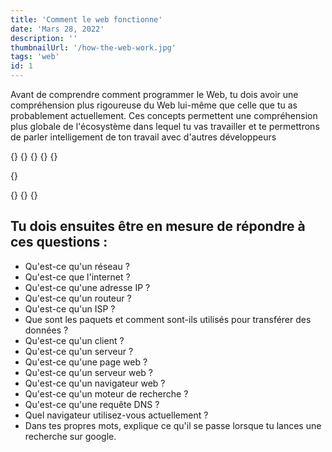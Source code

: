 ```yaml
---
title: 'Comment le web fonctionne'
date: 'Mars 28, 2022'
description: ''
thumbnailUrl: '/how-the-web-work.jpg'
tags: 'web'
id: 1
---
```


Avant de comprendre comment programmer le Web, tu dois avoir une compréhension plus rigoureuse du Web lui-même que celle que tu as probablement actuellement.
Ces concepts permettent une compréhension plus globale de l'écosystème dans lequel tu vas travailler et te permettrons de parler intelligement de ton travail avec d'autres développeurs

{<YoutubeLinkPreviewer url='https://youtube.com/embed/eHp1l73ztB8' />}
{<YoutubeLinkPreviewer url='https://www.youtube.com/embed/7_LPdttKXPc' />}
{<YoutubeLinkPreviewer url='https://www.youtube.com/embed/BrXPcaRlBqo' />}
{<YoutubeLinkPreviewer url='https://www.youtube.com/embed/72snZctFFtA' />}
{<YoutubeLinkPreviewer url='https://www.youtube.com/embed/ewrBalT_eBM' />}

{<LinkPreviewer
    href='https://developer.mozilla.org/en-US/docs/Learn/Common_questions/How_does_the_Internet_work'
    image='https://imgs.search.brave.com/mgs3jwNaPQzvc7g9HDAz0xW6zySm95OkZ_f6Ypvwjr0/rs:fit:1200:1200:1/g:ce/aHR0cHM6Ly9kb3du/bG9hZC5sb2dvLndp/bmUvbG9nby9NRE5f/V2ViX0RvY3MvTURO/X1dlYl9Eb2NzLUxv/Z28ud2luZS5wbmc'
    title='How does the Internet Work ?'
    text='This article discusses what the Internet is and how it works. The Internet is the backbone of the Web, the technical infrastructure that makes the Web possible. At its most basic, the Internet is a large network of computers which communicate all together.'
/>}

{<LinkPreviewer
    href='https://developer.mozilla.org/en-US/docs/Learn/Getting_started_with_the_web/How_the_Web_works#clients_and_servers'
    image='https://imgs.search.brave.com/mgs3jwNaPQzvc7g9HDAz0xW6zySm95OkZ_f6Ypvwjr0/rs:fit:1200:1200:1/g:ce/aHR0cHM6Ly9kb3du/bG9hZC5sb2dvLndp/bmUvbG9nby9NRE5f/V2ViX0RvY3MvTURO/X1dlYl9Eb2NzLUxv/Z28ud2luZS5wbmc'
    title='How the Web works ?'
    text='How the web works provides a simplified view of what happens when you view a webpage in a web browser on your computer or phone.
    This theory'
/>}
{<LinkPreviewer
    href='https://developer.mozilla.org/en-US/docs/Learn/Common_questions/What_is_a_domain_name#how_does_a_dns_request_work'
    image='https://imgs.search.brave.com/mgs3jwNaPQzvc7g9HDAz0xW6zySm95OkZ_f6Ypvwjr0/rs:fit:1200:1200:1/g:ce/aHR0cHM6Ly9kb3du/bG9hZC5sb2dvLndp/bmUvbG9nby9NRE5f/V2ViX0RvY3MvTURO/X1dlYl9Eb2NzLUxv/Z28ud2luZS5wbmc'
    title='What is a domain name ?'
    text='Domain names are a key part of the Internet infrastructure. They provide a human-readable address for any web server available on the Internet.'
/>}
{<LinkPreviewer
    href='https://launchschool.com/books/http'
    image='https://d24f1whwu8r3u4.cloudfront.net/assets/book-covers/http-bdb825870593e27380a90421489359cf863a3435e67b5a6ed4f10ab1d6ab15ee.png'
    title='Introductory HTTP - Beginner-friendly book on HTTP'
    text='Introduction to HTTP, the stateless protocol underlying all of the web. This book will help beginners understand how web applications work, and'
/>}

## Tu dois ensuites être en mesure de répondre à ces questions :

- Qu'est-ce qu'un réseau ?
- Qu'est-ce que l'internet ?
- Qu'est-ce qu'une adresse IP ?
- Qu'est-ce qu'un routeur ?
- Qu'est-ce qu'un ISP ?
- Que sont les paquets et comment sont-ils utilisés pour transférer des données ?
- Qu'est-ce qu'un client ?
- Qu'est-ce qu'un serveur ?
- Qu'est-ce qu'une page web ?
- Qu'est-ce qu'un serveur web ?
- Qu'est-ce qu'un navigateur web ?
- Qu'est-ce qu'un moteur de recherche ?
- Qu'est-ce qu'une requête DNS ?
- Quel navigateur utilisez-vous actuellement ?
- Dans tes propres mots, explique ce qu'il se passe lorsque tu lances une recherche sur google.
